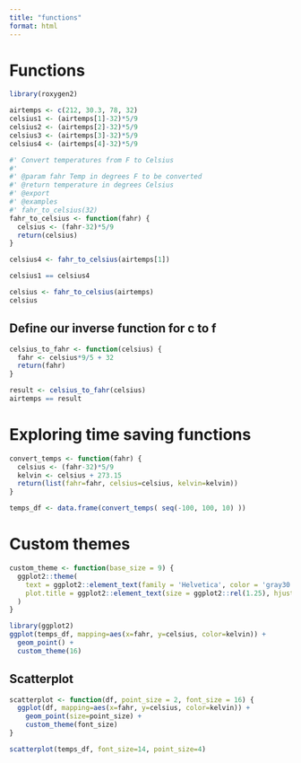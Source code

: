 ```yaml
---
title: "functions"
format: html
---
```


# Functions

```r
library(roxygen2)
```

```r
airtemps <- c(212, 30.3, 78, 32)
celsius1 <- (airtemps[1]-32)*5/9
celsius2 <- (airtemps[2]-32)*5/9
celsius3 <- (airtemps[3]-32)*5/9
celsius4 <- (airtemps[4]-32)*5/9
```


```r
#' Convert temperatures from F to Celsius
#' 
#' @param fahr Temp in degrees F to be converted
#' @return temperature in degrees Celsius
#' @export
#' @examples
#' fahr_to_celsius(32)
fahr_to_celsius <- function(fahr) {
  celsius <- (fahr-32)*5/9
  return(celsius)
}

celsius4 <- fahr_to_celsius(airtemps[1])
```

```r
celsius1 == celsius4
```

```r
celsius <- fahr_to_celsius(airtemps)
celsius
```

## Define our inverse function for c to f

```r
celsius_to_fahr <- function(celsius) {
  fahr <- celsius*9/5 + 32
  return(fahr)
}

result <- celsius_to_fahr(celsius)
airtemps == result
```

# Exploring time saving functions

```r

convert_temps <- function(fahr) {
  celsius <- (fahr-32)*5/9
  kelvin <- celsius + 273.15
  return(list(fahr=fahr, celsius=celsius, kelvin=kelvin))
}

temps_df <- data.frame(convert_temps( seq(-100, 100, 10) ))
```


# Custom themes

```r
custom_theme <- function(base_size = 9) {
  ggplot2::theme(
    text = ggplot2::element_text(family = 'Helvetica', color = 'gray30', size = base_size),
    plot.title = ggplot2::element_text(size = ggplot2::rel(1.25), hjust =0.5 , face = 'bold')
  )
}

library(ggplot2)
ggplot(temps_df, mapping=aes(x=fahr, y=celsius, color=kelvin)) +
  geom_point() +
  custom_theme(16)
```

## Scatterplot

```r
scatterplot <- function(df, point_size = 2, font_size = 16) {
  ggplot(df, mapping=aes(x=fahr, y=celsius, color=kelvin)) +
    geom_point(size=point_size) +
    custom_theme(font_size)
}

scatterplot(temps_df, font_size=14, point_size=4)
```

